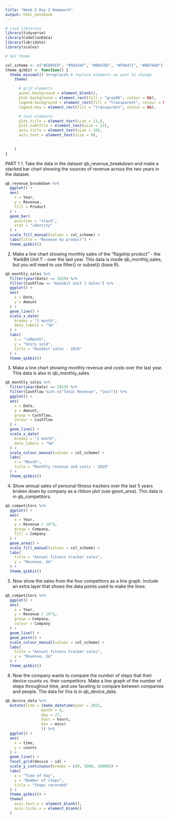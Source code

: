 ```yaml
---
title: "Week 5 Day 2 Homework"
output: html_notebook
---
```


```r
# Load libraries
library(tidyverse)
library(CodeClanData)
library(lubridate)
library(scales)
```

```r
# Set theme

col_scheme <- c("#E89FE9", "#50434F", "#B6A7B5", "#F9A472", "#BD7040")
theme_qikbit <- function() {
  theme_minimal() %+replace% # replace elements we want to change
    theme(

      # grid elements
      panel.background = element_blank(),
      plot.background = element_rect(fill = "gray96", colour = NA),
      legend.background = element_rect(fill = "transparent", colour = NA),
      legend.key = element_rect(fill = "transparent", colour = NA),

      # text elements
      plot.title = element_text(size = 13,),
      plot.subtitle = element_text(size = 12), 
      axis.title = element_text(size = 10), 
      axis.text = element_text(size = 9), 
      
      
    )
}
```



PART 1
1. Take the data in the dataset qb_revenue_breakdown and make a stacked bar chart showing the sources of revenue across the two years in the dataset.

```r
qb_revenue_breakdown %>%
  ggplot() +
  aes(
    x = Year,
    y = Revenue,
    fill = Product
  ) +
  geom_bar(
    position = "stack",
    stat = "identity"
  ) +
  scale_fill_manual(values = col_scheme) +
  labs(title = "Revenue by product") +
  theme_qikbit()
```

2. Make a line chart showing monthly sales of the “flagship product” - the ‘KwikBit Unit 1’ - over the last year. This data is inside qb_monthly_sales, but you will need to use filter() or subset() (base R).

```r
qb_monthly_sales %>%
  filter(year(Date) == 2019) %>%
  filter(Cashflow == "Kwikbit Unit 1 Sales") %>%
  ggplot() +
  aes(
    x = Date,
    y = Amount
  ) +
  geom_line() +
  scale_x_date(
    breaks = "1 month",
    date_labels = "%b"
  ) +
  labs(
    x = "\nMonth",
    y = "Units sold",
    title = "Kwikbit sales - 2019"
  ) +
  theme_qikbit()
```

3. Make a line chart showing monthly revenue and costs over the last year. This data is also in qb_monthly_sales.

```r
qb_monthly_sales %>%
  filter(year(Date) == 2019) %>%
  filter(Cashflow %in% c("Total Revenue", "Cost")) %>%
  ggplot() +
  aes(
    x = Date,
    y = Amount,
    group = Cashflow,
    colour = Cashflow
  ) +
  geom_line() +
  scale_x_date(
    breaks = "1 month",
    date_labels = "%b"
  ) +
  scale_colour_manual(values = col_scheme) +
  labs(
    x = "Month",
    title = "Monthly revenue and costs - 2019"
  ) +
  theme_qikbit()
```
4. Show annual sales of personal fitness trackers over the last 5 years broken down by company as a ribbon plot (use geom_area). This data is in qb_competitors.

```r
qb_competitors %>%
  ggplot() +
  aes(
    x = Year,
    y = Revenue / 10^6,
    group = Company,
    fill = Company
  ) +
  geom_area() +
  scale_fill_manual(values = col_scheme) +
  labs(
    title = "Annual fitness tracker sales",
    y = "Revenue, £m"
  ) +
  theme_qikbit()
```

5. Now show the sales from the four competitors as a line graph. Include an extra layer that shows the data points used to make the lines.
```r
qb_competitors %>%
  ggplot() +
  aes(
    x = Year,
    y = Revenue / 10^6,
    group = Company,
    colour = Company
  ) +
  geom_line() +
  geom_point() +
  scale_colour_manual(values = col_scheme) +
  labs(
    title = "Annual fitness tracker sales",
    y = "Revenue, £m"
  ) +
  theme_qikbit()
```

6. Now the company wants to compare the number of steps that their device counts vs. their competitors. Make a line graph of the number of steps throughout time, and use faceting to compare between companies and people. The data for this is in qb_device_data.
```r
qb_device_data %>%
  mutate(time = (make_datetime(year = 2021, 
                month = 4, 
                day = 27, 
                hour = hours,
                min = mins)
                )) %>% 
  ggplot() +
  aes(
    x = time,
    y = counts
  ) +
  geom_line() +
  facet_grid(device ~ id) +
  scale_y_continuous(breaks = c(0, 5000, 10000)) +
  labs(
    x = "Time of day",
    y = "Number of steps",
    title = "Steps recorded"
  ) +
  theme_qikbit() +
  theme(
    axis.text.x = element_blank(),
    axis.ticks.x = element_blank()
  )
```
